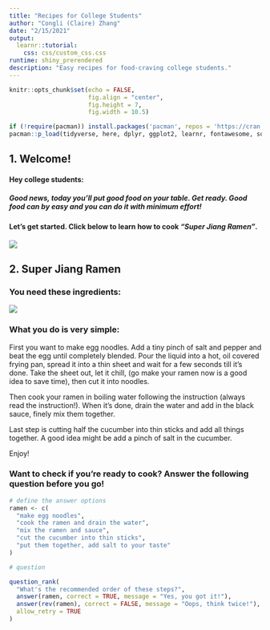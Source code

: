 ```yaml
---
title: "Recipes for College Students"
author: "Congli (Claire) Zhang"
date: "2/15/2021"
output:
  learnr::tutorial:
    css: css/custom_css.css
runtime: shiny_prerendered
description: "Easy recipes for food-craving college students."
---
```


<style>
@import url('https://fonts.googleapis.com/css2?family=Roboto+Mono&family=Roboto+Slab&family=Source+Sans+Pro:wght@300;400&display=swap');
</style> 

```r
knitr::opts_chunk$set(echo = FALSE,
                      fig.align = "center",
                      fig.height = 7,
                      fig.width = 10.5)

if (!require(pacman)) install.packages('pacman', repos = 'https://cran.rstudio.com')
pacman::p_load(tidyverse, here, dplyr, ggplot2, learnr, fontawesome, sortable)
```

## 1. Welcome!


#### Hey college students:

##### Good news, today you'll put good food on your table. Get ready. Good food can by easy and you can do it with minimum effort!

#### Let's get started. Click below to learn how to cook *"Super Jiang Ramen"*.



![](images/1_1.png)

## 2. Super Jiang Ramen

### You need these ingredients:
![](images/2_1.png)

### What you do is very simple:

First you want to make egg noodles. Add a tiny pinch of salt and pepper and beat the egg until completely blended. Pour the liquid into a hot, oil covered frying pan, spread it into a thin sheet and wait for a few seconds till it's done. Take the sheet out, let it chill, (go make your ramen now is a good idea to save time), then cut it into noodles.

Then cook your ramen in boiling water following the instruction (always read the instruction!). When it's done, drain the water and add in the black sauce, finely mix them together.

Last step is cutting half the cucumber into thin sticks and add all things together. A good idea might be add a pinch of salt in the cucumber. 

Enjoy!


### Want to check if you're ready to cook? Answer the following question before you go!


```r
# define the answer options
ramen <- c(
  "make egg noodles",
  "cook the ramen and drain the water",
  "mix the ramen and sauce",
  "cut the cucumber into thin sticks",
  "put them together, add salt to your taste"
)

# question

question_rank(
  "What's the recommended order of these steps?",
  answer(ramen, correct = TRUE, message = "Yes, you got it!"),
  answer(rev(ramen), correct = FALSE, message = "Oops, think twice!"),
  allow_retry = TRUE
)

```


